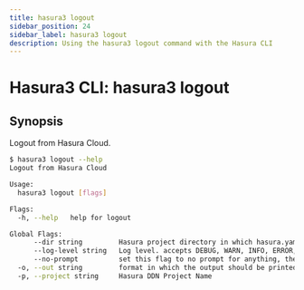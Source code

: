 ```yaml
---
title: hasura3 logout
sidebar_position: 24
sidebar_label: hasura3 logout
description: Using the hasura3 logout command with the Hasura CLI
---
```


# Hasura3 CLI: hasura3 logout 

## Synopsis
Logout from Hasura Cloud.

```bash
$ hasura3 logout --help
Logout from Hasura Cloud

Usage:
  hasura3 logout [flags]

Flags:
  -h, --help   help for logout

Global Flags:
      --dir string         Hasura project directory in which hasura.yaml is present (default ".")
      --log-level string   Log level. accepts DEBUG, WARN, INFO, ERROR, FATAL (default "INFO")
      --no-prompt          set this flag to no prompt for anything, the command fails if any input is missing
  -o, --out string         format in which the output should be printed, accepts table, json and yaml (default "table")
  -p, --project string     Hasura DDN Project Name
```

